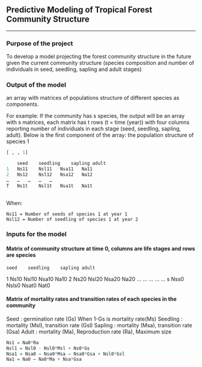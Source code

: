 ## Predictive Modeling of Tropical Forest Community Structure

---

### Purpose of the project
To develop a model projecting the forest community structure in the future given the current community structure (species composition and number of individuals in seed, seedling, sapling and adult stages)

### Output of the model
an array with matrices of populations structure of different species as components.

For example: If the community has s species, the output will be an array with s matrices, each matrix has t rows (t = time (year)) with four columns reporting number of individuals in each stage (seed, seedling, sapling, adult).  Below is the first component of the array: the population structure of species 1

```r
[ , , 1]

	seed	seedling	sapling	adult
1	Ns11	Nsl11	Nsa11	Na11
2	Ns12	Nsl12	Nsa12	Na12
…	…	…	…	…
T	Ns1t	Nsl1t	Nsa1t	Na1t
	
```

When:
	
	Ns11 = Number of seeds of species 1 at year 1
	Nsl12 = Number of seedling of species 1 at year 2


### Inputs for the model
#### Matrix of community structure at time 0, columns are life stages and rows are species

	seed	seedling	sapling	adult
1	Ns10	Nsl10	Nsa10	Na10
2	Ns20	Nsl20	Nsa20	Na20
…	…	…	…	…
s	Nss0	Nsls0	Nsat0	Nat0

#### Matrix of mortality rates and transition rates of each species in the community

Seed : germination rate (Gs) When 1-Gs is  mortality rate(Ms)
Seedling : mortality (Msl), transition rate (Gsl)
Sapling : mortality (Msa), transition rate (Gsa)
Adult : mortality (Ma), Reproduction rate (Ra), Maximum size

```r

Ns1 = Na0*Ra
Nsl1 = Nsl0 - Nsl0*Msl + Ns0*Gs
Nsa1 = Nsa0 – Nsa0*Msa – Nsa0*Gsa + Nsl0*Gsl
Na1 = Na0 – Na0*Ma + Nsa*Gsa

```
